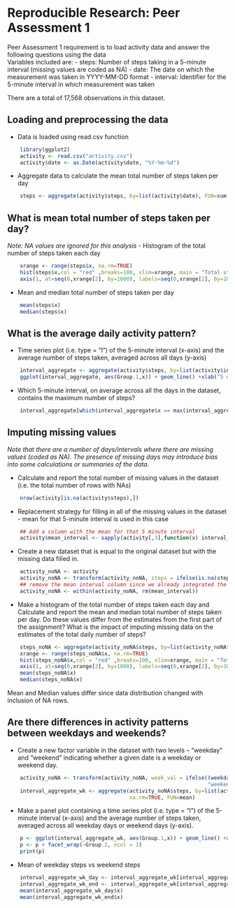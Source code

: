 # Reproducible Research: Peer Assessment 1
Peer Assessment 1 requirement is to load activity data and answer the following questions using the data  
Variables included are:
- steps: Number of steps taking in a 5-minute interval (missing values are coded as NA)
- date: The date on which the measurement was taken in YYYY-MM-DD format
- interval: Identifier for the 5-minute interval in which measurement was taken

There are a total of 17,568 observations in this dataset.

## Loading and preprocessing the data

- Data is loaded using read.csv function
```r
    library(ggplot2)
    activity <- read.csv("activity.csv")
    activity$date <- as.Date(activity$date, "%Y-%m-%d")
```
- Aggregate data to calculate the mean total number of steps taken per day
```r
    steps <- aggregate(activity$steps, by=list(activity$date), FUN=sum, na.rm=TRUE)
```

## What is mean total number of steps taken per day?
*Note: NA values are ignored for this analysis*
- Histogram of the total number of steps taken each day
```r
    xrange <- range(steps$x, na.rm=TRUE)
    hist(steps$x,col = "red" ,breaks=100, xlim=xrange, main = "Total steps per day", xaxt="n", xlab = "Steps")
    axis(1, at=seq(0,xrange[2], by=1000), labels=seq(0,xrange[2], by=1000) )
```
- Mean and median total number of steps taken per day
```r
    mean(steps$x)
    median(steps$x)
```

## What is the average daily activity pattern?

- Time series plot (i.e. type = "l") of the 5-minute interval (x-axis) and the average number of steps taken, averaged across all days (y-axis)
```r
    interval_aggregate <- aggregate(activity$steps, by=list(activity$interval),na.rm=TRUE, FUN=mean)
    ggplot(interval_aggregate, aes(Group.1,x)) + geom_line() +xlab("5 minute interval") +ylab("Average steps")

```
- Which 5-minute interval, on average across all the days in the dataset, contains the maximum number of steps?
```r
    interval_aggregate[which(interval_aggregate$x == max(interval_aggregate$x)),"Group.1"]
```

## Imputing missing values
*Note that there are a number of days/intervals where there are missing values (coded as NA). The presence of missing days may introduce bias into some calculations or summaries of the data.*

- Calculate and report the total number of missing values in the dataset (i.e. the total number of rows with NAs)
```r
    nrow(activity[is.na(activity$steps),])
```
- Replacement strategy for filling in all of the missing values in the dataset - mean for that 5-minute interval is used in this case
```r
    ## Add a column with the mean for that 5 minute interval
    activity$mean_interval <- sapply(activity[,3],function(x) interval_aggregate[which(x == interval_aggregate$Group.1),"x"])
```
- Create a new dataset that is equal to the original dataset but with the missing data filled in.
```r
    activity_noNA <- activity
    activity_noNA <- transform(activity_noNA, steps = ifelse(is.na(steps), mean_interval, steps))
    ## remove the mean interval column since we already integrated the mean to the NA values
    activity_noNA <- within(activity_noNA, rm(mean_interval))
```

- Make a histogram of the total number of steps taken each day and Calculate and report the mean and median total number of steps taken per day. Do these values differ from the estimates from the first part of the assignment? What is the impact of imputing missing data on the estimates of the total daily number of steps?
```r
    steps_noNA <- aggregate(activity_noNA$steps, by=list(activity_noNA$date), FUN=sum)
    xrange <- range(steps_noNA$x, na.rm=TRUE)
    hist(steps_noNA$x,col = "red" ,breaks=100, xlim=xrange, main = "Total steps per day", xaxt="n", xlab = "Steps")
    axis(1, at=seq(0,xrange[2], by=1000), labels=seq(0,xrange[2], by=1000) )
    mean(steps_noNA$x)
    median(steps_noNA$x)
```
Mean and Median values differ since data distribution changed with inclusion of NA rows.


## Are there differences in activity patterns between weekdays and weekends?

- Create a new factor variable in the dataset with two levels – “weekday” and “weekend” indicating whether a given date is a weekday or weekend day.
```r
    activity_noNA <- transform(activity_noNA, week_val = ifelse((weekdays(activity_noNA$date,TRUE) %in% c("Sat","Sun")), 
                                                                "weekend", "weekday"))
    interval_aggregate_wk <- aggregate(activity_noNA$steps, by=list(activity_noNA$interval,activity_noNA$week_val),
                                       na.rm=TRUE, FUN=mean)
```

- Make a panel plot containing a time series plot (i.e. type = "l") of the 5-minute interval (x-axis) and the average number of steps taken, averaged across all weekday days or weekend days (y-axis). 
```r
    p <- ggplot(interval_aggregate_wk, aes(Group.1,x)) + geom_line() +xlab("Interval") +ylab("Number of steps")
    p <- p + facet_wrap(~Group.2, ncol = 1)
    print(p)
```
- Mean of weekday steps vs weekend steps
```r
    interval_aggregate_wk_day <- interval_aggregate_wk[interval_aggregate_wk$Group.2=="weekday",]
    interval_aggregate_wk_end <- interval_aggregate_wk[interval_aggregate_wk$Group.2=="weekend",]
    mean(interval_aggregate_wk_day$x)
    mean(interval_aggregate_wk_end$x)
```



